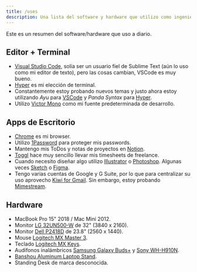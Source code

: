 ```yaml
---
title: /uses
description: Una lista del software y hardware que utilizo como ingeniero de front-end
---
```


Este es un resumen del software/hardware que uso a diario.

## Editor + Terminal

- [Visual Studio Code](https://code.visualstudio.com/), solía ser un usuario fiel de Sublime Text (aún lo uso como mi editor de texto), pero las cosas cambian, VSCode es muy bueno.
- [Hyper](https://hyper.is/) es mi elección de terminal.
- Constantemente estoy probando nuevos temas y justo ahora estoy utilizando _Ayu_ para [VSCode](https://marketplace.visualstudio.com/items?itemName=teabyii.ayu) y _Panda Syntax_ para [Hyper](https://github.com/siamak/hyperterm-panda).
- Utilizo [Victor Mono](https://rubjo.github.io/victor-mono/) como mi fuente predeterminada de desarrollo.

## Apps de Escritorio

- [Chrome](https://www.google.com/chrome/) es mi browser.
- Utilizo [1Password](https://1password.com/) para proteger mis passwords.
- Mantengo mis ToDos y notas de proyectos en [Notion](https://www.notion.so/).
- [Toggl](https://toggl.com/) hace muy sencillo llevar mis timesheets de freelance.
- Cuando necesito diseñar algo utilizo [Illustrator](https://www.adobe.com/products/illustrator.html) o [Photoshop](https://www.adobe.com/products/photoshop.html). Algunas veces [Sketch](https://www.sketch.com/) o [Figma](https://www.figma.com/).
- Tengo varias cuentas de Google y G Suite, por lo que para centralizar su uso aprovecho [Kiwi for Gmail](https://www.kiwiforgmail.com/). Sin embargo, estoy probando [Mimestream](https://mimestream.com/).

## Hardware

- MacBook Pro 15" 2018 / Mac Mini 2012.
- Monitor [LG 32UN500-W](https://www.amazon.com/LG-32UN500-W-Compatibility-Virtually-Borderless/dp/B08FPLLX6Y) de 32" (3840 x 2160).
- Monitor [Dell P2418D](https://www.amazon.com/Dell-P2418D-23-8-16-Monitor/dp/B074MMR1V3) de 23.8" (2560 x 1440).
- Mouse [Logitech MX Master 3](https://www.logitech.com/en-us/product/mx-master-3.910-005620.html).
- Teclado [Logitech MX Keys](https://www.logitech.com/en-us/products/keyboards/mx-keys-wireless-keyboard.920-009294.html).
- Audífonos inalámbricos [Samsung Galaxy Buds+](https://www.amazon.com/Samsung-Wireless-improved-Charging-included/dp/B083KVM9VW) y [Sony WH-H910N](https://www.sony.com/electronics/headband-headphones/wh-h910n).
- [Banshou Aluminum Laptop Stand](https://www.amazon.com/Banshou-Aluminum-Compatible-Detachable-Ergonomic/dp/B08GLWWQZT).
- Standing Desk de marca desconocida.
